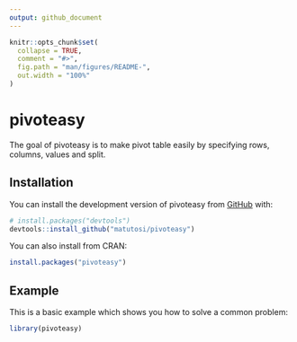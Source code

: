 ```yaml
---
output: github_document
---
```


<!-- README.md is generated from README.Rmd. Please edit that file -->

```r
knitr::opts_chunk$set(
  collapse = TRUE,
  comment = "#>",
  fig.path = "man/figures/README-",
  out.width = "100%"
)
```

# pivoteasy

<!-- badges: start -->
<!-- badges: end -->

The goal of pivoteasy is to make pivot table easily by specifying rows, columns, values and split.


## Installation

You can install the development version of pivoteasy from [GitHub](https://github.com/) with:

```r
# install.packages("devtools")
devtools::install_github("matutosi/pivoteasy")
```


You can also install from CRAN:


```r
install.packages("pivoteasy")
```

## Example

This is a basic example which shows you how to solve a common problem:

```r
library(pivoteasy)
```


